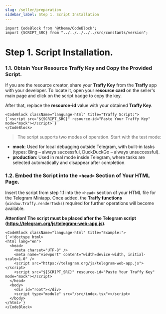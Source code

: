 ```yaml
---
slug: /seller/preparation
sidebar_label: Step 1. Script Installation
---
```


```mdx-code-block
import CodeBlock from '@theme/CodeBlock';
import {SCRIPT_SRC} from "../../../../../src/constants/version";
```

# Step 1. Script Installation.

### 1.1. Obtain Your Resource Traffy Key and Copy the Provided Script.

If you are the resource creator, share your **Traffy Key** from the **Traffy** app with your developer. To locate it, open your **resource card** on the seller's main page and click on the script badge to copy the key.

After that, replace the **resource-id** value with your obtained **Traffy Key**.

```mdx-code-block
<CodeBlock className="language-html" title="Traffy Script:">
{`<script src="${SCRIPT_SRC}" resource-id="Paste Your Traffy Key" mode="mock"></script>`}
</CodeBlock>
```

> The script supports two modes of operation. Start with the test mode:

- **mock**: Used for local debugging outside Telegram, with built-in tasks (types: Bing – always successful, DuckDuckGo – always unsuccessful).
- **production**: Used in real mode inside Telegram, where tasks are selected automatically and disappear after completion.

### 1.2. Embed the Script into the ```<head>``` Section of Your HTML Page.

Insert the script from step 1.1 into the `<head>` section of your HTML file for the Telegram Miniapp. Once added, the **Traffy functions** (`window.Traffy.renderTasks`) required for further operations will become available.

**Attention! The script must be placed after the Telegram script (https://telegram.org/js/telegram-web-app.js).**

```mdx-code-block
<CodeBlock className="language-html" title="Example:">
{`<!doctype html>
<html lang="en">
  <head>
    <meta charset="UTF-8" />
    <meta name="viewport" content="width=device-width, initial-scale=1.0" />
    <script src="https://telegram.org/js/telegram-web-app.js"></script>
    <script src="${SCRIPT_SRC}" resource-id="Paste Your Traffy Key" mode="mock"></script>
  </head>
  <body>
    <div id="root"></div>
    <script type="module" src="/src/index.tsx"></script>
  </body>
</html>`}
</CodeBlock>
```